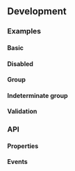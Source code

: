 
## Development

### Examples

#### Basic

<Playground name="form-checkbox"></Playground>

#### Disabled

<Playground name="form-checkbox-disabled"></Playground>

#### Group

<Playground name="form-checkbox-group"></Playground>

#### Indeterminate group

<Playground name="form-checkbox-group-indeterminate"></Playground>

#### Validation

<Playground name="form-checkbox-validation" height="32rem"></Playground>

### API

#### Properties

<Props />

#### Events

<Events />
